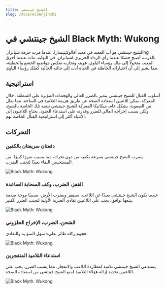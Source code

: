 ```yaml
---
title: الشيخ جينتشي
slug: /docs/elderjinchi
---
```


# الشيخ جينتشي في Black Myth: Wukong

الشيخ جينتشي هو أب المعبد في معبد أفالوكيتيسارا. عندما مرت حزمة شيانزانng بالقرب، أصبح جشعًا عندما رأى الرداء الحريري لشيانزان. في النهاية، مات عندما أحرق المعبد، متحولًا إلى ملك رؤساء الياوي. هويته وتجاربه تعكس مواضيع الجشع والخطيئة، مما يشير إلى أن اختياراته الخاطئة في الحياة أدت إلى حالته الحالية كملك رؤساء الياوي.

## استراتيجية

أسلوب القتال للشيخ جينتشي يتميز بالضرر العالي والهجمات المؤثرة على المنطقة. خلال المعركة، يمكن للاعبين استعادة الصحة عن طريق هزيمة التلاميذ في الساحة، مما يقلل من الصعوبة. بشكل عام، ميكانيكا المعركة للشيخ جينتشي تشبه تلك الخاصة بالشبح، ولكن بسبب إخراجه العالي للضرر وقدرته على استدعاء الجنود، يحتاج اللاعبون إلى الانتباه أكثر إلى استراتيجية القتال الخاصة بهم.

## التحركات

### دفعتان سريعتان بالكفين

يضرب الشيخ جينتشي بسرعة بكفيه من دون تحرك، مما يسبب ضررًا كبيرًا. من المستحسن البقاء بعيدًا لتجنب الضرب.

<img src="https://image.informedainews.com/j1.gif" alt="Black Myth: Wukong"/>

### القفز، الضرب، وكف السحابة الصاعدة

عندما يكون الشيخ جينتشي بعيدًا عن اللاعب، سيقفز ويضرب الأرض، مسببًا موجة صدمة يتبعها توافق. يجب على اللاعبين تفادي الضربة الأولية لتجنب الضرر الكبير.

<img src="https://image.informedainews.com/j2.gif" alt="Black Myth: Wukong"/>

### الشحن، الضرب، الإخراج الحلزوني

هجوم ركلة طائر بطيء سهل التنبؤ به والتفادي.

<img src="https://image.informedainews.com/j3.gif" alt="Black Myth: Wukong"/>

### استدعاء التلاميذ المتفجرين

يستدعي الشيخ جينتشي تلاميذ لمطاردة اللاعب والانفجار، مما يسبب الضرر. يجب على اللاعبين تحديد إزالة هؤلاء التلاميذ لمنع الشيخ جينتشي من استعادة الصحة.

<img src="https://image.informedainews.com/j4.gif" alt="Black Myth: Wukong"/>